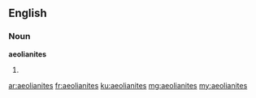 ==English==

===Noun===
'''aeolianites'''

# {{plural of|aeolianite}}

[[ar:aeolianites]]
[[fr:aeolianites]]
[[ku:aeolianites]]
[[mg:aeolianites]]
[[my:aeolianites]]